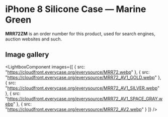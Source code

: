 
# iPhone 8 Silicone Case — Marine Green

<Callout type='info' emoji='👉🏻'>**MRR72ZM** is an order number for this product, used for search engines, auction websites and such.</Callout>

## Image gallery

<LightboxComponent
    images={[
      {
        src: "https://cloudfront.everycase.org/everysource/MRR72.webp"
      },
      {
        src: "https://cloudfront.everycase.org/everysource/MRR72_AV1_GOLD.webp"
      },
      {
        src: "https://cloudfront.everycase.org/everysource/MRR72_AV1_SILVER.webp"
      },
      {
        src: "https://cloudfront.everycase.org/everysource/MRR72_AV1_SPACE_GRAY.webp"
      },
      {
        src: "https://cloudfront.everycase.org/everysource/MRR72_AV2.webp"
      }
    ]}
  />
